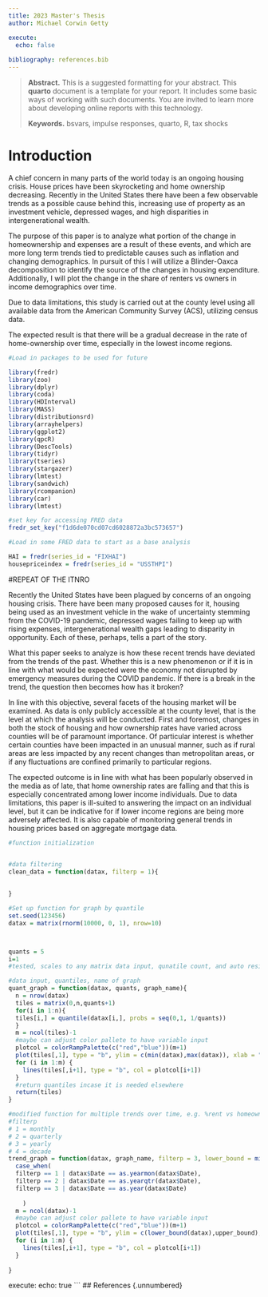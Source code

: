 ```yaml
---
title: 2023 Master's Thesis
author: Michael Corwin Getty

execute:
  echo: false
  
bibliography: references.bib
---
```


> **Abstract.** This is a suggested formatting for your abstract. This **quarto** document is a template for your report. It includes some basic ways of working with such documents. You are invited to learn more about developing online reports with this technology. 
>
> **Keywords.** bsvars, impulse responses, quarto, R, tax shocks

# Introduction

A chief concern in many parts of the world today is an ongoing housing crisis. House prices have been skyrocketing and home ownership decreasing. Recently in the United States there have been a few observable trends as a possible cause behind this, increasing use of property as an investment vehicle, depressed wages, and high disparities in intergenerational wealth.

The purpose of this paper is to analyze what portion of the change in homeownership and expenses are a result of these events, and which are more long term trends tied to predictable causes such as inflation and changing demographics. In pursuit of this I will utilize a Blinder-Oaxca decomposition to identify the source of the changes in housing expenditure. Additionally, I will plot the change in the share of renters vs owners in income demographics over time.

Due to data limitations, this study is carried out at the county level using all available data from the American Community Survey (ACS), utilizing census data.

The expected result is that there will be a gradual decrease in the rate of home-ownership over time, especially in the lowest income regions.


```r

#Load in packages to be used for future

library(fredr)
library(zoo)
library(dplyr)
library(coda)
library(HDInterval)
library(MASS)
library(distributionsrd)
library(arrayhelpers)
library(ggplot2)
library(qpcR)
library(DescTools)
library(tidyr)
library(tseries)
library(stargazer)
library(lmtest)
library(sandwich)
library(rcompanion)
library(car)
library(lmtest)

#set key for accessing FRED data
fredr_set_key("f1d6de070cd07cd6028872a3bc573657")

#Load in some FRED data to start as a base analysis

HAI = fredr(series_id = "FIXHAI")
housepriceindex = fredr(series_id = "USSTHPI")

```

#REPEAT OF THE ITNRO

Recently the United States have been plagued by concerns of an ongoing housing crisis. There have been many proposed causes for it, housing being used as an investment vehicle in the wake of uncertainty stemming from the COVID-19 pandemic, depressed wages failing to keep up with rising expenses, intergenerational wealth gaps leading to disparity in opportunity. Each of these, perhaps, tells a part of the story.

What this paper seeks to analyze is how these recent trends have deviated from the trends of the past. Whether this is a new phenomenon or if it is in line with what would be expected were the economy not disrupted by emergency measures during the COVID pandemic. If there is a break in the trend, the question then becomes how has it broken?

In line with this objective, several facets of the housing market will be examined. As data is only publicly accessible at the county level, that is the level at which the analysis will be conducted. First and foremost, changes in both the stock of housing and how ownership rates have varied across counties will be of paramount importance. Of particular interest is whether certain counties have been impacted in an unusual manner, such as if rural areas are less impacted by any recent changes than metropolitan areas, or if any fluctuations are confined primarily to particular regions. 

The expected outcome is in line with what has been popularly observed in the media as of late, that home ownership rates are falling and that this is especially concentrated among lower income individuals. Due to data limitations, this paper is ill-suited to answering the impact on an individual level, but it can be indicative for if lower income regions are being more adversely affected. It is also capable of monitoring general trends in housing prices based on aggregate mortgage data. 


```r

#function initialization 


#data filtering
clean_data = function(datax, filterp = 1){
  
  
}

#Set up function for graph by quantile
set.seed(123456)
datax = matrix(rnorm(10000, 0, 1), nrow=10)



quants = 5
i=1
#tested, scales to any matrix data input, qunatile count, and auto resizes to fit

#data input, quantiles, name of graph
quant_graph = function(datax, quants, graph_name){
  n = nrow(datax)
  tiles = matrix(0,n,quants+1)
  for(i in 1:n){
  tiles[i,] = quantile(datax[i,], probs = seq(0,1, 1/quants))
  }
  m = ncol(tiles)-1
  #maybe can adjust color pallete to have variable input
  plotcol = colorRampPalette(c("red","blue"))(m+1)
  plot(tiles[,1], type = "b", ylim = c(min(datax),max(datax)), xlab = "Time", ylab = "Value", main = graph_name, col = plotcol[1])
  for (i in 1:m) {
    lines(tiles[,i+1], type = "b", col = plotcol[i+1])
  }
  #return quantiles incase it is needed elsewhere
  return(tiles)
}

#modified function for multiple trends over time, e.g. %rent vs homeowner
#filterp
# 1 = monthly
# 2 = quarterly
# 3 = yearly
# 4 = decade
trend_graph = function(datax, graph_name, filterp = 3, lower_bound = min(datax), upper_bound = max(datax)){
  case_when(
  filterp == 1 | datax$Date == as.yearmon(datax$Date),
  filterp == 2 | datax$Date == as.yearqtr(datax$Date),
  filterp == 3 | datax$Date == as.year(datax$Date)    
  
    )
  m = ncol(datax)-1
  #maybe can adjust color pallete to have variable input
  plotcol = colorRampPalette(c("red","blue"))(m+1)
  plot(tiles[,1], type = "b", ylim = c(lower_bound(datax),upper_bound), xlab = "Time", ylab = "Value", main = graph_name, col = plotcol[1])
  for (i in 1:m) {
    lines(tiles[,i+1], type = "b", col = plotcol[i+1])
  }
  
}


```

execute:
  echo: true
```
## References {.unnumbered}